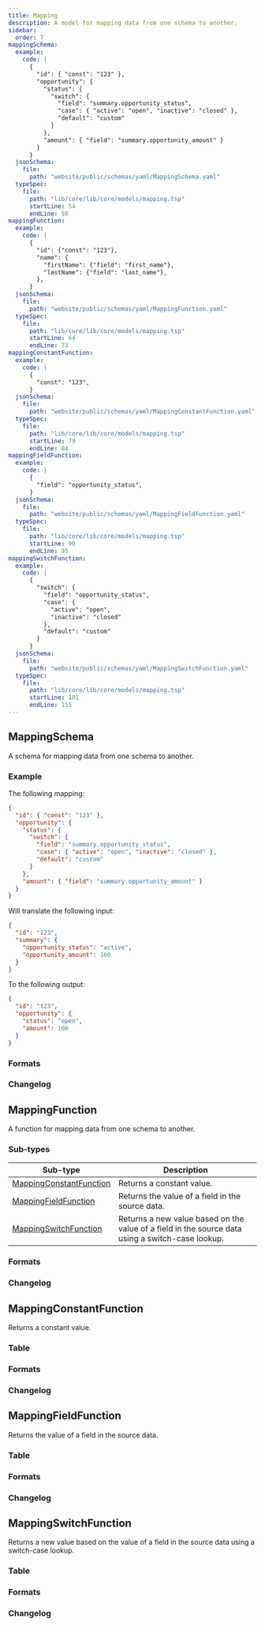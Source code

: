 ```yaml
---
title: Mapping
description: A model for mapping data from one schema to another.
sidebar:
  order: 7
mappingSchema:
  example:
    code: |
      {
        "id": { "const": "123" },
        "opportunity": {
          "status": {
            "switch": {
              "field": "summary.opportunity_status",
              "case": { "active": "open", "inactive": "closed" },
              "default": "custom"
            }
          },
          "amount": { "field": "summary.opportunity_amount" }
        }
      }
  jsonSchema:
    file:
      path: "website/public/schemas/yaml/MappingSchema.yaml"
  typeSpec:
    file:
      path: "lib/core/lib/core/models/mapping.tsp"
      startLine: 54
      endLine: 58
mappingFunction:
  example:
    code: |
      {
        "id": {"const": "123"},
        "name": {
          "firstName": {"field": "first_name"},
          "lastName": {"field": "last_name"},
        },
      }
  jsonSchema:
    file:
      path: "website/public/schemas/yaml/MappingFunction.yaml"
  typeSpec:
    file:
      path: "lib/core/lib/core/models/mapping.tsp"
      startLine: 64
      endLine: 73
mappingConstantFunction:
  example:
    code: |
      {
        "const": "123",
      }
  jsonSchema:
    file:
      path: "website/public/schemas/yaml/MappingConstantFunction.yaml"
  typeSpec:
    file:
      path: "lib/core/lib/core/models/mapping.tsp"
      startLine: 79
      endLine: 84
mappingFieldFunction:
  example:
    code: |
      {
        "field": "opportunity_status",
      }
  jsonSchema:
    file:
      path: "website/public/schemas/yaml/MappingFieldFunction.yaml"
  typeSpec:
    file:
      path: "lib/core/lib/core/models/mapping.tsp"
      startLine: 90
      endLine: 95
mappingSwitchFunction:
  example:
    code: |
      {
        "switch": {
          "field": "opportunity_status",
          "case": {
            "active": "open",
            "inactive": "closed"
          },
          "default": "custom"
        }
      }
  jsonSchema:
    file:
      path: "website/public/schemas/yaml/MappingSwitchFunction.yaml"
  typeSpec:
    file:
      path: "lib/core/lib/core/models/mapping.tsp"
      startLine: 101
      endLine: 115
---
```



## MappingSchema

A schema for mapping data from one schema to another.

### Example

<Tabs>
  <TabItem label="Mapping">
The following mapping:

```json
{
  "id": { "const": "123" },
  "opportunity": {
    "status": {
      "switch": {
        "field": "summary.opportunity_status",
        "case": { "active": "open", "inactive": "closed" },
        "default": "custom"
      }
    },
    "amount": { "field": "summary.opportunity_amount" }
  }
}
```

  </TabItem>

  <TabItem label="Input">

Will translate the following input:

```json
{
  "id": "123",
  "summary": {
    "opportunity_status": "active",
    "opportunity_amount": 100
  }
}
```

  </TabItem>

  <TabItem label="Output">

To the following output:

```json
{
  "id": "123",
  "opportunity": {
    "status": "open",
    "amount": 100
  }
}
```

  </TabItem>
</Tabs>

### Formats

<SchemaFormatTabs
  example={frontmatter.mappingSchema.example}
  jsonSchema={frontmatter.mappingSchema.jsonSchema}
  typeSpec={frontmatter.mappingSchema.typeSpec}
/>

### Changelog

<SchemaChangelog schema="MappingSchema" />

## MappingFunction

A function for mapping data from one schema to another.

### Sub-types

| Sub-type                                            | Description                                                                                      |
| --------------------------------------------------- | ------------------------------------------------------------------------------------------------ |
| [MappingConstantFunction](#mappingconstantfunction) | Returns a constant value.                                                                        |
| [MappingFieldFunction](#mappingfieldfunction)       | Returns the value of a field in the source data.                                                 |
| [MappingSwitchFunction](#mappingswitchfunction)     | Returns a new value based on the value of a field in the source data using a switch-case lookup. |

### Formats

<SchemaFormatTabs
  example={frontmatter.mappingFunction.example}
  jsonSchema={frontmatter.mappingFunction.jsonSchema}
  typeSpec={frontmatter.mappingFunction.typeSpec}
/>

### Changelog

<SchemaChangelog schema="MappingFunction" />

## MappingConstantFunction

Returns a constant value.

### Table

<SchemaTable
  filePath={frontmatter.mappingConstantFunction.jsonSchema.file.path}
/>

### Formats

<SchemaFormatTabs
  example={frontmatter.mappingConstantFunction.example}
  jsonSchema={frontmatter.mappingConstantFunction.jsonSchema}
  typeSpec={frontmatter.mappingConstantFunction.typeSpec}
/>

### Changelog

<SchemaChangelog schema="MappingConstantFunction" />

## MappingFieldFunction

Returns the value of a field in the source data.

### Table

<SchemaTable filePath={frontmatter.mappingFieldFunction.jsonSchema.file.path} />

### Formats

<SchemaFormatTabs
  example={frontmatter.mappingFieldFunction.example}
  jsonSchema={frontmatter.mappingFieldFunction.jsonSchema}
  typeSpec={frontmatter.mappingFieldFunction.typeSpec}
/>

### Changelog

<SchemaChangelog schema="MappingFieldFunction" />

## MappingSwitchFunction

Returns a new value based on the value of a field in the source data using a switch-case lookup.

### Table

<SchemaTable
  filePath={frontmatter.mappingSwitchFunction.jsonSchema.file.path}
/>

### Formats

<SchemaFormatTabs
  example={frontmatter.mappingSwitchFunction.example}
  jsonSchema={frontmatter.mappingSwitchFunction.jsonSchema}
  typeSpec={frontmatter.mappingSwitchFunction.typeSpec}
/>

### Changelog

<SchemaChangelog schema="MappingSwitchFunction" />
